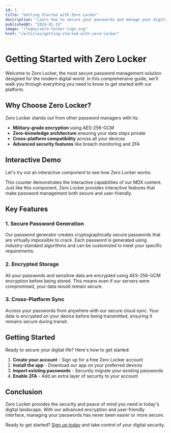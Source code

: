 ```yaml
---
id: 1
title: "Getting Started with Zero Locker"
description: "Learn how to secure your passwords and manage your digital identity with Zero Locker's advanced encryption features."
publishedAt: "2024-01-15"
image: "/logos/zero-locker-logo.svg"
href: "/articles/getting-started-with-zero-locker"
---
```


# Getting Started with Zero Locker

Welcome to Zero Locker, the most secure password management solution designed for the modern digital world. In this comprehensive guide, we'll walk you through everything you need to know to get started with our platform.

## Why Choose Zero Locker?

Zero Locker stands out from other password managers with its:

- **Military-grade encryption** using AES-256-GCM
- **Zero-knowledge architecture** ensuring your data stays private
- **Cross-platform compatibility** across all your devices
- **Advanced security features** like breach monitoring and 2FA

## Interactive Demo

Let's try out an interactive component to see how Zero Locker works:

<Counter initialValue={0} step={1} />

This counter demonstrates the interactive capabilities of our MDX content. Just like this component, Zero Locker provides interactive features that make password management both secure and user-friendly.

## Key Features

### 1. Secure Password Generation

Our password generator creates cryptographically secure passwords that are virtually impossible to crack. Each password is generated using industry-standard algorithms and can be customized to meet your specific requirements.

### 2. Encrypted Storage

All your passwords and sensitive data are encrypted using AES-256-GCM encryption before being stored. This means even if our servers were compromised, your data would remain secure.

### 3. Cross-Platform Sync

Access your passwords from anywhere with our secure cloud sync. Your data is encrypted on your device before being transmitted, ensuring it remains secure during transit.

## Getting Started

Ready to secure your digital life? Here's how to get started:

1. **Create your account** - Sign up for a free Zero Locker account
2. **Install the app** - Download our app on your preferred devices
3. **Import existing passwords** - Securely migrate your existing passwords
4. **Enable 2FA** - Add an extra layer of security to your account

## Conclusion

Zero Locker provides the security and peace of mind you need in today's digital landscape. With our advanced encryption and user-friendly interface, managing your passwords has never been easier or more secure.

Ready to get started? [Sign up today](/register) and take control of your digital security.

